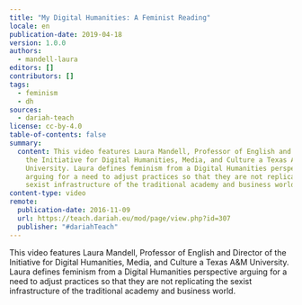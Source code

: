 ```yaml
---
title: "My Digital Humanities: A Feminist Reading"
locale: en
publication-date: 2019-04-18
version: 1.0.0
authors:
  - mandell-laura
editors: []
contributors: []
tags:
  - feminism
  - dh
sources:
  - dariah-teach
license: cc-by-4.0
table-of-contents: false
summary:
  content: This video features Laura Mandell, Professor of English and Director of
    the Initiative for Digital Humanities, Media, and Culture a Texas A&M
    University. Laura defines feminism from a Digital Humanities perspective
    arguing for a need to adjust practices so that they are not replicating the
    sexist infrastructure of the traditional academy and business world.
content-type: video
remote:
  publication-date: 2016-11-09
  url: https://teach.dariah.eu/mod/page/view.php?id=307
  publisher: "#dariahTeach"
---
```

This video features Laura Mandell, Professor of English and Director of the Initiative for Digital Humanities, Media, and Culture a Texas A\&M University. Laura defines feminism from a Digital Humanities perspective arguing for a need to adjust practices so that they are not replicating the sexist infrastructure of the traditional academy and business world.

<VideoCard title="Laura Mandell on Feminism and Digital Humanities" id="n-Bt8HCcaUM" image="images/laura-mandell.jpg" />
